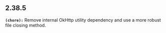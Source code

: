 ## 2.38.5
**`(chore):`** Remove internal OkHttp utility dependency and use a more robust file closing method. 


